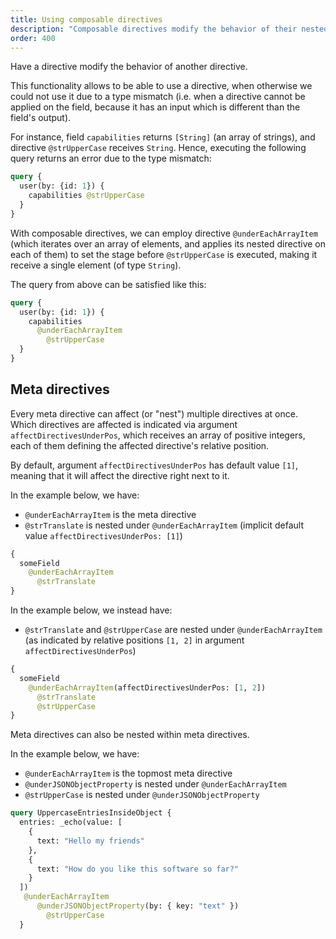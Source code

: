 ```yaml
---
title: Using composable directives
description: "Composable directives modify the behavior of their nested directives, unlocking the possibility to iterate array values in fields and applying a directive to each value."
order: 400
---
```


Have a directive modify the behavior of another directive.

This functionality allows to be able to use a directive, when otherwise we could not use it due to a type mismatch (i.e. when a directive cannot be applied on the field, because it has an input which is different than the field's output).

For instance, field `capabilities` returns `[String]` (an array of strings), and directive `@strUpperCase` receives `String`. Hence, executing the following query returns an error due to the type mismatch:

```graphql
query {
  user(by: {id: 1}) {
    capabilities @strUpperCase
  }
}
```

With composable directives, we can employ directive `@underEachArrayItem` (which iterates over an array of elements, and applies its nested directive on each of them) to set the stage before `@strUpperCase` is executed, making it receive a single element (of type `String`).

The query from above can be satisfied like this:

```graphql
query {
  user(by: {id: 1}) {
    capabilities
      @underEachArrayItem
        @strUpperCase
  }
}
```

## Meta directives

Every meta directive can affect (or "nest") multiple directives at once. Which directives are affected is indicated via argument `affectDirectivesUnderPos`, which receives an array of positive integers, each of them defining the affected directive's relative position.

By default, argument `affectDirectivesUnderPos` has default value `[1]`, meaning that it will affect the directive right next to it.

In the example below, we have:

- `@underEachArrayItem` is the meta directive
- `@strTranslate` is nested under `@underEachArrayItem` (implicit default value `affectDirectivesUnderPos: [1]`)

```graphql
{
  someField
    @underEachArrayItem
      @strTranslate
}
```

In the example below, we instead have:

- `@strTranslate` and `@strUpperCase` are nested under `@underEachArrayItem` (as indicated by relative positions `[1, 2]` in argument `affectDirectivesUnderPos`)

```graphql
{
  someField
    @underEachArrayItem(affectDirectivesUnderPos: [1, 2])
      @strTranslate
      @strUpperCase
}
```

Meta directives can also be nested within meta directives.

In the example below, we have:

- `@underEachArrayItem` is the topmost meta directive
- `@underJSONObjectProperty` is nested under `@underEachArrayItem`
- `@strUpperCase` is nested under `@underJSONObjectProperty`

```graphql
query UppercaseEntriesInsideObject {
  entries: _echo(value: [
    {
      text: "Hello my friends"
    },
    {
      text: "How do you like this software so far?"
    }
  ])
   @underEachArrayItem
      @underJSONObjectProperty(by: { key: "text" })
        @strUpperCase
  }
```
